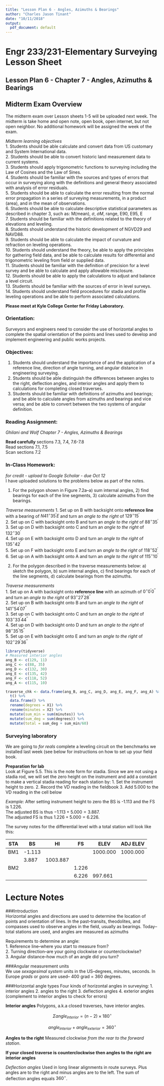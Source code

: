 ```yaml
---
title: "Lesson Plan 6 - Angles, Azimuths & Bearings"
author: "Charles Jason Tinant"
date: "10/11/2018"
output:
  pdf_document: default
---
```


# Engr 233/231-Elementary Surveying Lesson Sheet
## Lesson Plan 6 - Chapter 7 - Angles, Azimuths & Bearings

## Midterm Exam Overview  
The midterm exam over Lesson sheets 1-5 will be uploaded next week.  The midterm is take home and open note, open book, open internet, but not open neighbor.  No additional homework will be assigned the week of the exam.  

*Midterm learning objectives*  
1. Students should be able calculate and convert data from US customary and System International data.  
2. Students should be able to convert historic land measurement data to current systems.   
3. Students should apply trigonometric functions to surveying including the Law of Cosines and the Law of Sines.  
4. Students should be familiar with the sources and types of errors that occur in surveying along with the definitions and general theory associated with analysis of error residuals.  
5. Students should be able to calculate the error resulting from the normal error propagation in a series of surveying measurements, in a product (area), and in the mean of observations.   
6. Students should be able to calculate descriptive statistical parameters as described in chapter 3, such as: M(mean), $\sigma$, $\sigma M$, range, E90, E95, E   
7. Students should be familiar with the definitions related to the theory of elevations and leveling.   
8. Students should understand the historic development of NGVD29 and NAVD88.   
9. Students should be able to calculate the impact of curvature and refraction on leveling operations.   
10. Students should understand the theory, be able to apply the principles for gathering field data, and be able to calculate results for differential and trigonometric leveling from field or supplied data.   
11. Students should be familiar with the definition of precision for a level survey and be able to calculate and apply allowable misclosure.   
12. Students should be able to apply the calculations to adjust and balance a level circuit.   
13. Students should be familiar with the sources of error in level surveys.  
14. Students should understand field procedures for stadia and profile leveling operations and be able to perform associated calculations.   

**Please meet at Kyle College Center for Friday Laboratory.**

\newpage  
### Orientation: 
Surveyors and engineers need to consider the use of horizontal angles to complete the spatial orientation of the points and lines used to develop and implement engineering and public works projects. 

### Objectives: 
1. Students should understand the importance of and the application of a reference line, direction of angle turning, and angular distance in engineering surveying. 
2. Students should be able distinguish the differences between angles to the right, deflection angles, and interior angles and apply them to calculations for completing closed traverses. 
3. Students should be familiar with definitions of azimuths and bearings; and be able to calculate angles from azimuths and bearings and vice versa; and be able to convert between the two systems of angular definition. 

### Reading Assignment:  
*Ghilani and Wolf Chapter 7 - Angles, Azimuths & Bearings*  

**Read carefully** sections 7.3, 7.4, 7.6-7.8  
Read sections  7.1, 7.5  
Scan sections 7.2  
  
### In-Class Homework:
*for credit - upload to Google Scholar - due Oct 12*  
I have uploaded solutions to the problems below as part of the notes.

1.  For the polygon shown in Figure 7.2a--a) sum internal angles, 2) find bearings for each of the line segments, 3) calculate azimuths from the bearings.

*Traverse measurements*
1. Set up on B with backsight onto **reference line** with a bearing of $N41^\circ 35^\prime E$ and turn an *angle to the right* of $129^\circ 15^\prime$  
2. Set up on C with backsight onto B and turn an *angle to the right* of $88^\circ 35^\prime$  
3. Set up on D with backsight onto C and turn an *angle to the right* of $132^\circ 30^\prime$   
4. Set up on E with backsight onto D and turn an *angle to the right* of $135^\circ 42^\prime$  
5. Set up on F with backsight onto E and turn an *angle to the right* of $118^\circ 52^\prime$  
6. Set up on A with backsight onto A and turn an *angle to the right* of $115^\circ 10^\prime$  

2.  For the polygon described in the traverse measurements below: a) sketch the polygon, b) sum internal angles, c) find bearings for each of the line segments, d) calculate bearings from the azimuths.

*Traverse measurements*  
1. Set up on A with backsight onto **reference line** with an azimuth of $0^\circ 0^\prime 0^{\prime \prime}$ and turn an *angle to the right* of $93^\circ 27^\prime 28^{\prime \prime}$   
2. Set up on B with backsight onto B and turn an *angle to the right* of $141^\circ 54^\prime 07^{\prime \prime}$   
3. Set up on C with backsight onto C and turn an *angle to the right* of $103^\circ 33^\prime 44^{\prime \prime}$   
4. Set up on D with backsight onto D and turn an *angle to the right* of $98^\circ 35^\prime 15^{\prime \prime}$   
5. Set up on E with backsight onto E and turn an *angle to the right* of $102^\circ 29^\prime 36^{\prime \prime}$   

```r
library(tidyverse)
# Measured interior angles 
ang_B <- c(129, 11)
ang_C <- c(88, 35)
ang_D <- c(132, 30) 
ang_E <- c(135, 42)
ang_F <- c(118, 52)
ang_A <- c(115, 10) 

traverse_chk <- data.frame(ang_B, ang_C, ang_D, ang_E, ang_F, ang_A) %>% 
  t() %>% 
  data.frame() %>% 
  rename(degrees = X1) %>% 
  rename(minutes = X2) %>%
  mutate(sum_min = sum(minutes)) %>% 
  mutate(sum_deg = sum(degrees)) %>% 
  mutate(total = sum_deg + sum_min/60)

```

<!--
### HOMEWORK ASSIGNMENT 
**Due Date:** October 5, 2018
**answers to selected problems are in Appendix G of the text**
Chapter 5 problems 1, 2, 3, 5, 8, 12

READING ASSIGNMENT: Ghilani and Wolf, Sections 4.1 – 4.3, 7.5 - 7.9, 7.16 

### Suggested Class Schedule   
0:00 - Class start & discuss questions  
0:20 – Review leveling theory 
0:40 - Discuss stadia
0:50 – Break   
1:20 – Discuss allowable precision
1:40 - Discuss setting up a level circuit in the field
1:50 – Break    
2:00 – Differential leveling calculations - figure 5.5 
2:40 - Other types of leveling proceedures
2:50 – Class feedback   
--> 

### Surveying laboratory
We are going to *for reals* complete a leveling circuit on the benchmarks we installed last week (see below for instructions on how to set up your field book.  

**Preparation for lab**  
Look at Figure 5.5.  This is the note form for stadia.  Since we are not using a stadia rod, we will set the zero height on the instrument and add a constant to make a vertical stadia reading for each station by:
1. Set the instrument height to zero. 
2. Record the VD reading in the fieldbook
3. Add 5.000 to the VD reading in the cell below 

*Example:* After setting instrument height to zero the BS is -1.113 and the FS is 1.226.    
The adjusted BS is thus $-1.113 + 5.000 = 3.887$.  
The adjusted FS is thus $1.226 + 5.000 = 6.226$.  

The survey notes for the differential level with a total station will look like this:  

| STA | BS     |      HI  | FS    | ELEV     | ADJ ELEV | 
| --- | ------ | -------- | ----- | -------- | -------- |
| BM1 | -1.113 |          |       | 1000.000 | 1000.000 | 
|     | 3.887  | 1003.887 |       |          |          |
| BM2 |        |          | 1.226 |          |          | 
|     |        |          | 6.226 | 997.661  |          |

# Lecture Notes 
###Introduction  
Horizontal angles and directions are used to determine the location of points and orientation of lines.  In the past--transits, theodolites, and compasses used to observe angles in the field, usually as bearings.  Today--total stations are used, and angles are measured as azimuths

Requirements to determine an angle:  
1. Reference line--where you start to measure from?  
2. Turning direction--are your going clockwise or counterclockwise?   
3. Angular distance--how much of an angle did you turn?  

###Angular measurement units  
We use *sexagesimal system* units in the US--degrees, minutes, seconds.
In Europe *grads* or *gons* are used-- 400 grad = 360 degrees.

###Horizontal angle types
Four kinds of horizontal angles in surveying:
1. interior angles 
2. angles to the right 
3. deflection angles
4. exterior angles (complement to interior angles to check for errors)  

**Interior angles** 
Polygons, a.k.a closed traverses, have interior angles.

$$\Sigma{angle_{interior}} = (n-2) \times 180^\circ$$

$$ angle_{interior} + angle_{exterior} = 360^\circ $$

**Angles to the right**
Measured clockwise *from the rear to the forward station*.

**If your closed traverse is counterclockwise then angles to the right are interior angles**

*Deflection angles*
Used in long linear alignments in route surveys.  Plus angles are to the right and minus angles are to the left.  The sum of deflection angles equals $360^\circ$.  





